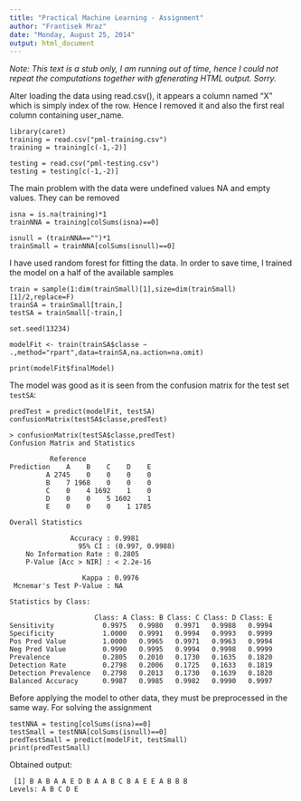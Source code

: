 ```yaml
---
title: "Practical Machine Learning - Assignment"
author: "Frantisek Mraz"
date: "Monday, August 25, 2014"
output: html_document
---
```


*Note: This text is a stub only, I am running out of time, hence I could not repeat the computations together with gfenerating HTML output. Sorry.*

Alter loading the data using read.csv(), it appears a 
column named "X" which is simply index of the row. Hence I removed it and also 
the first real column containing user_name.
```
library(caret)
training = read.csv("pml-training.csv")
training = training[c(-1,-2)]

testing = read.csv("pml-testing.csv")
testing = testing[c(-1,-2)]
```

The main problem with the data were undefined values NA and empty values. They 
can be removed

```
isna = is.na(training)*1
trainNNA = training[colSums(isna)==0]

isnull = (trainNNA=="")*1
trainSmall = trainNNA[colSums(isnull)==0]
```

I have used random forest for fitting the data. In order to save time, I trained the model on a half of the available samples 

```
train = sample(1:dim(trainSmall)[1],size=dim(trainSmall)[1]/2,replace=F)
trainSA = trainSmall[train,]
testSA = trainSmall[-train,]

set.seed(13234)

modelFit <- train(trainSA$classe ~ .,method="rpart",data=trainSA,na.action=na.omit)

print(modelFit$finalModel)
```

The model was good as it is seen from the confusion matrix for the test set `testSA`:

```
predTest = predict(modelFit, testSA)
confusionMatrix(testSA$classe,predTest)

> confusionMatrix(testSA$classe,predTest)
Confusion Matrix and Statistics

          Reference
Prediction    A    B    C    D    E
         A 2745    0    0    0    0
         B    7 1968    0    0    0
         C    0    4 1692    1    0
         D    0    0    5 1602    1
         E    0    0    0    1 1785

Overall Statistics
                                         
               Accuracy : 0.9981         
                 95% CI : (0.997, 0.9988)
    No Information Rate : 0.2805         
    P-Value [Acc > NIR] : < 2.2e-16      
                                         
                  Kappa : 0.9976         
 Mcnemar's Test P-Value : NA             

Statistics by Class:

                     Class: A Class: B Class: C Class: D Class: E
Sensitivity            0.9975   0.9980   0.9971   0.9988   0.9994
Specificity            1.0000   0.9991   0.9994   0.9993   0.9999
Pos Pred Value         1.0000   0.9965   0.9971   0.9963   0.9994
Neg Pred Value         0.9990   0.9995   0.9994   0.9998   0.9999
Prevalence             0.2805   0.2010   0.1730   0.1635   0.1820
Detection Rate         0.2798   0.2006   0.1725   0.1633   0.1819
Detection Prevalence   0.2798   0.2013   0.1730   0.1639   0.1820
Balanced Accuracy      0.9987   0.9985   0.9982   0.9990   0.9997
```

Before applying the model to other data, they must be preprocessed in the same way. For solving the assignment

```
testNNA = testing[colSums(isna)==0]
testSmall = testNNA[colSums(isnull)==0]
predTestSmall = predict(modelFit, testSmall)
print(predTestSmall)
```
Obtained output:

```
 [1] B A B A A E D B A A B C B A E E A B B B
Levels: A B C D E
```
